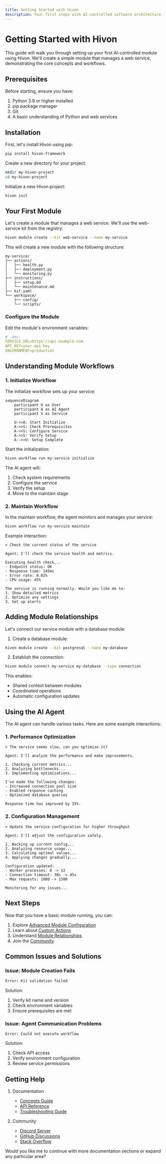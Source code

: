 ```yaml
---
title: Getting Started with Hivon
description: Your first steps with AI-controlled software architecture
---
```


# Getting Started with Hivon

This guide will walk you through setting up your first AI-controlled module using Hivon. We'll create a simple module that manages a web service, demonstrating the core concepts and workflows.

## Prerequisites

Before starting, ensure you have:

1. Python 3.9 or higher installed
2. pip package manager
3. Git
4. A basic understanding of Python and web services

## Installation

First, let's install Hivon using pip:

```bash
pip install hivon-framework
```

Create a new directory for your project:

```bash
mkdir my-hivon-project
cd my-hivon-project
```

Initialize a new Hivon project:

```bash
hivon init
```

## Your First Module

Let's create a module that manages a web service. We'll use the web-service kit from the registry:

```bash
hivon module create --kit web-service --name my-service
```

This will create a new module with the following structure:

```
my-service/
├── actions/
│   ├── health.py
│   ├── deployment.py
│   └── monitoring.py
├── instructions/
│   ├── setup.md
│   └── maintenance.md
├── kit.yaml
└── workspace/
    ├── config/
    └── scripts/
```

### Configure the Module

Edit the module's environment variables:

```yaml
# .env
SERVICE_URL=https://api.example.com
API_KEY=your-api-key
ENVIRONMENT=production
```

## Understanding Module Workflows

### 1. Initialize Workflow

The initialize workflow sets up your service:

```mermaid
sequenceDiagram
    participant U as User
    participant A as AI Agent
    participant S as Service
    
    U->>A: Start Initialize
    A->>S: Check Prerequisites
    A->>S: Configure Service
    A->>S: Verify Setup
    A-->>U: Setup Complete
```

Start the initialization:

```bash
hivon workflow run my-service initialize
```

The AI agent will:
1. Check system requirements
2. Configure the service
3. Verify the setup
4. Move to the maintain stage

### 2. Maintain Workflow

In the maintain workflow, the agent monitors and manages your service:

```bash
hivon workflow run my-service maintain
```

Example interaction:

```
> Check the current status of the service

Agent: I'll check the service health and metrics.

Executing health check...
- Endpoint status: OK
- Response time: 145ms
- Error rate: 0.02%
- CPU usage: 45%

The service is running normally. Would you like me to:
1. Show detailed metrics
2. Optimize any settings
3. Set up alerts
```

## Adding Module Relationships

Let's connect our service module with a database module:

1. Create a database module:
```bash
hivon module create --kit postgresql --name my-database
```

2. Establish the connection:
```bash
hivon module connect my-service my-database --type connection
```

This enables:
- Shared context between modules
- Coordinated operations
- Automatic configuration updates

## Using the AI Agent

The AI agent can handle various tasks. Here are some example interactions:

### 1. Performance Optimization

```
> The service seems slow, can you optimize it?

Agent: I'll analyze the performance and make improvements.

1. Checking current metrics...
2. Analyzing bottlenecks...
3. Implementing optimizations...

I've made the following changes:
- Increased connection pool size
- Enabled response caching
- Optimized database queries

Response time has improved by 35%.
```

### 2. Configuration Management

```
> Update the service configuration for higher throughput

Agent: I'll adjust the configuration safely.

1. Backing up current config...
2. Analyzing resource usage...
3. Calculating optimal values...
4. Applying changes gradually...

Configuration updated:
- Worker processes: 8 -> 12
- Connection timeout: 30s -> 45s
- Max requests: 1000 -> 1500

Monitoring for any issues...
```

## Next Steps

Now that you have a basic module running, you can:

1. Explore [Advanced Module Configuration](/guides/using-modules/configuration)
2. Learn about [Custom Actions](/guides/creating-kits/actions)
3. Understand [Module Relationships](/concepts/modules/relationships)
4. Join the [Community](/community)

## Common Issues and Solutions

### Issue: Module Creation Fails

```bash
Error: Kit validation failed
```

Solution:
1. Verify kit name and version
2. Check environment variables
3. Ensure prerequisites are met

### Issue: Agent Communication Problems

```
Error: Could not execute workflow
```

Solution:
1. Check API access
2. Verify environment configuration
3. Review service permissions

## Getting Help

1. Documentation
   - [Concepts Guide](/concepts)
   - [API Reference](/reference/api)
   - [Troubleshooting Guide](/guides/troubleshooting)

2. Community
   - [Discord Server](https://discord.gg/hivon)
   - [GitHub Discussions](https://github.com/hivon/hivon/discussions)
   - [Stack Overflow](https://stackoverflow.com/questions/tagged/hivon)

Would you like me to continue with more documentation sections or expand any particular area?